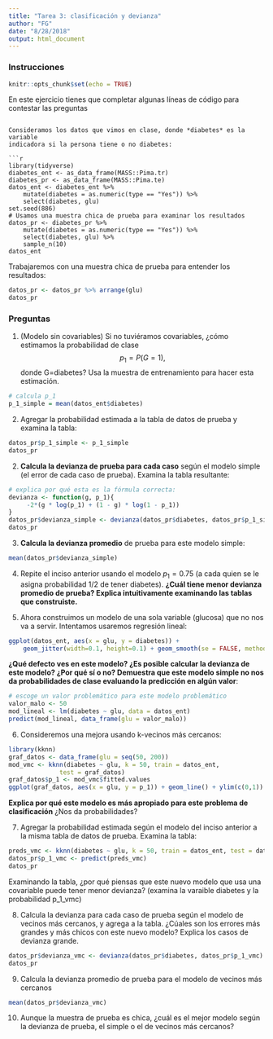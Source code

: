```yaml
---
title: "Tarea 3: clasificación y devianza"
author: "FG"
date: "8/28/2018"
output: html_document
---
```




### Instrucciones
```r
knitr::opts_chunk$set(echo = TRUE)
```

En este ejercicio tienes que completar algunas líneas de código para 
contestar las preguntas
```

Consideramos los datos que vimos en clase, donde *diabetes* es la variable
indicadora si la persona tiene o no diabetes:

```r
library(tidyverse)
diabetes_ent <- as_data_frame(MASS::Pima.tr)
diabetes_pr <- as_data_frame(MASS::Pima.te)
datos_ent <- diabetes_ent %>% 
    mutate(diabetes = as.numeric(type == "Yes")) %>%
    select(diabetes, glu) 
set.seed(886)
# Usamos una muestra chica de prueba para examinar los resultados
datos_pr <- diabetes_pr %>% 
    mutate(diabetes = as.numeric(type == "Yes")) %>%
    select(diabetes, glu) %>%
    sample_n(10)
datos_ent
```

Trabajaremos con una muestra chica de prueba para entender los resultados:

```r
datos_pr <- datos_pr %>% arrange(glu)
datos_pr
```

### Preguntas


1. (Modelo sin covariables) Si no tuviéramos covariables, ¿cómo estimamos la probabilidad de clase 
$$p_1 = P(G = 1),$$
donde G=diabetes? Usa la muestra de entrenamiento para hacer esta estimación.

```r
# calcula p_1
p_1_simple = mean(datos_ent$diabetes)
```

2. Agregar la probabilidad estimada a la tabla de datos de prueba y examina la tabla:

```r
datos_pr$p_1_simple <- p_1_simple
datos_pr
```


2. **Calcula la devianza de prueba para cada caso** según el modelo
simple (el error de cada caso de prueba). Examina la tabla resultante:

```r
# explica por qué esta es la fórmula correcta:
devianza <- function(g, p_1){
     -2*(g * log(p_1) + (1 - g) * log(1 - p_1))
}
datos_pr$devianza_simple <- devianza(datos_pr$diabetes, datos_pr$p_1_simple)
datos_pr
```

3. **Calcula la devianza promedio** de prueba para este modelo simple:

```r
mean(datos_pr$devianza_simple)
```


4. Repite el inciso anterior usando el modelo $p_1=0.75$ (a cada quien se le asigna
probabilidad 1/2 de tener diabetes). **¿Cuál tiene menor devianza promedio de prueba?
Explica intuitivamente examinando las tablas que construiste.**




5. Ahora construimos un modelo de una sola variable (glucosa) que no nos
va a servir. Intentamos
usaremos regresión lineal:

```r
ggplot(datos_ent, aes(x = glu, y = diabetes)) + 
    geom_jitter(width=0.1, height=0.1) + geom_smooth(se = FALSE, method = "lm")
```

**¿Qué defecto ves en este modelo? ¿Es posible calcular la devianza de este modelo?
¿Por qué sí o no?
Demuestra que este modelo simple no nos da probabilidades de clase evaluando
la predicción en algún valor**:

```r
# escoge un valor problemático para este modelo problemático
valor_malo <- 50
mod_lineal <- lm(diabetes ~ glu, data = datos_ent)
predict(mod_lineal, data_frame(glu = valor_malo))
```

6. Consideremos una mejora usando k-vecinos más cercanos:

```r
library(kknn)
graf_datos <- data_frame(glu = seq(50, 200))
mod_vmc <- kknn(diabetes ~ glu, k = 50, train = datos_ent, 
              test = graf_datos)
graf_datos$p_1 <- mod_vmc$fitted.values
ggplot(graf_datos, aes(x = glu, y = p_1)) + geom_line() + ylim(c(0,1))
```

**Explica por qué este modelo es más apropiado para este problema de clasificación**
¿Nos da probabilidades?


7. Agregar la probabilidad estimada según el modelo del inciso anterior
a la misma tabla de datos de prueba. Examina la tabla:

```r
preds_vmc <- kknn(diabetes ~ glu, k = 50, train = datos_ent, test = datos_pr)
datos_pr$p_1_vmc <- predict(preds_vmc)
datos_pr
```

Examinando la tabla, ¿por qué piensas que este nuevo modelo que usa una covariable
puede tener menor devianza? (examina la varaible diabetes y la probabilidad p_1_vmc)

8. Calcula la devianza para cada caso de prueba según el modelo de vecinos más cercanos, 
y agrega a la tabla. ¿Cúales son los errores más grandes y más chicos con este nuevo modelo?
Explica los casos de devianza grande.

```r
datos_pr$devianza_vmc <- devianza(datos_pr$diabetes, datos_pr$p_1_vmc)
datos_pr
```

9. Calcula la devianza promedio de prueba para el modelo de vecinos más cercanos

```r
mean(datos_pr$devianza_vmc)
```


10. Aunque la muestra de prueba es chica, ¿cuál es el mejor modelo según la devianza
de prueba, el simple o el de vecinos más cercanos? 


